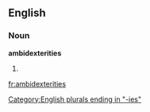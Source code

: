 ==English==

===Noun===
'''ambidexterities'''

# {{plural of|[[ambidexterity]]}}

[[Category:English plurals ending in "-ies"]]

[[fr:ambidexterities]]